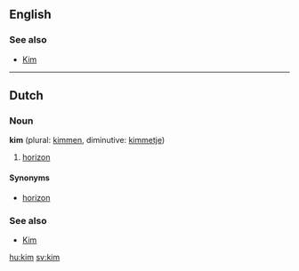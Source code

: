 ==English==
===See also===
*[[Kim]]
----
==Dutch==
===Noun===
'''kim''' (plural: [[kimmen]], diminutive: [[kimmetje]])

#[[horizon]]

====Synonyms====
*[[horizon#Dutch|horizon]]

===See also===
*[[Kim]]

[[hu:kim]]
[[sv:kim]]